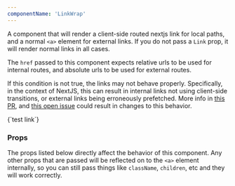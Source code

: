 ```yaml
---
componentName: 'LinkWrap'
---
```


A component that will render a client-side routed nextjs link for local paths, and a normal `<a>` element for external links. If you do not pass a `Link` prop, it will render normal links in all cases.

The `href` passed to this component expects relative urls to be used for internal routes, and absolute urls to be used for external routes.

If this condition is not true, the links may not behave properly. Specifically, in the context of NextJS, this can result in internal links not using client-side transitions, or external links being erroneously prefetched. More info in [this PR](https://github.com/zeit/next.js/pull/8231), and [this open issue](https://github.com/zeit/next.js/issues/8555) could result in changes to this behavior.

<LiveComponent>
{`<LinkWrap href='https://www.hashicorp.com'>test link</LinkWrap>`}
</LiveComponent>

<UsageDetails packageJson={packageJson} />

### Props

The props listed below directly affect the behavior of this component. Any other props that are passed will be reflected on to the `<a>` element internally, so you can still pass things like `className`, `children`, etc and they will work correctly.

<PropsTable props={componentProps} />
